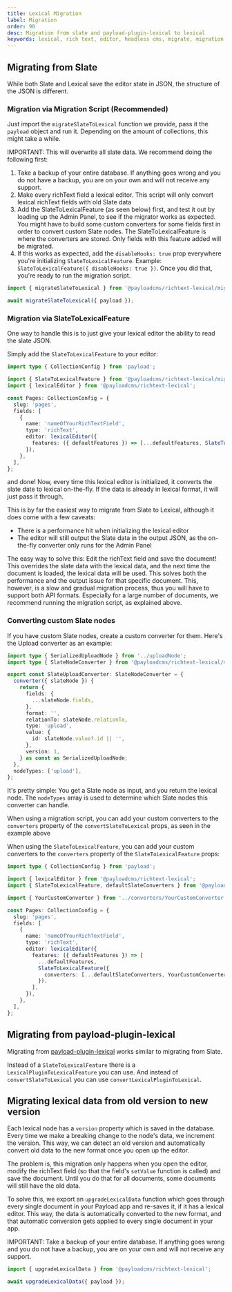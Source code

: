```yaml
---
title: Lexical Migration
label: Migration
order: 90
desc: Migration from slate and payload-plugin-lexical to lexical
keywords: lexical, rich text, editor, headless cms, migrate, migration
---
```


## Migrating from Slate

While both Slate and Lexical save the editor state in JSON, the structure of the JSON is different.

### Migration via Migration Script (Recommended)

Just import the `migrateSlateToLexical` function we provide, pass it the `payload` object and run it. Depending on the amount of collections, this might take a while.

IMPORTANT: This will overwrite all slate data. We recommend doing the following first:

1. Take a backup of your entire database. If anything goes wrong and you do not have a backup, you are on your own and will not receive any support.
2. Make every richText field a lexical editor. This script will only convert lexical richText fields with old Slate data
3. Add the SlateToLexicalFeature (as seen below) first, and test it out by loading up the Admin Panel, to see if the migrator works as expected. You might have to build some custom converters for some fields first in order to convert custom Slate nodes. The SlateToLexicalFeature is where the converters are stored. Only fields with this feature added will be migrated.
4. If this works as expected, add the `disableHooks: true` prop everywhere you're initializing `SlateToLexicalFeature`. Example: `SlateToLexicalFeature({ disableHooks: true })`. Once you did that, you're ready to run the migration script.

```ts
import { migrateSlateToLexical } from '@payloadcms/richtext-lexical/migrate';

await migrateSlateToLexical({ payload });
```

### Migration via SlateToLexicalFeature

One way to handle this is to just give your lexical editor the ability to read the slate JSON.

Simply add the `SlateToLexicalFeature` to your editor:

```ts
import type { CollectionConfig } from 'payload';

import { SlateToLexicalFeature } from '@payloadcms/richtext-lexical/migrate';
import { lexicalEditor } from '@payloadcms/richtext-lexical';

const Pages: CollectionConfig = {
  slug: 'pages',
  fields: [
    {
      name: 'nameOfYourRichTextField',
      type: 'richText',
      editor: lexicalEditor({
        features: ({ defaultFeatures }) => [...defaultFeatures, SlateToLexicalFeature({})],
      }),
    },
  ],
};
```

and done! Now, every time this lexical editor is initialized, it converts the slate date to lexical on-the-fly. If the data is already in lexical format, it will just pass it through.

This is by far the easiest way to migrate from Slate to Lexical, although it does come with a few caveats:

- There is a performance hit when initializing the lexical editor
- The editor will still output the Slate data in the output JSON, as the on-the-fly converter only runs for the Admin Panel

The easy way to solve this: Edit the richText field and save the document! This overrides the slate data with the lexical data, and the next time the document is loaded, the lexical data will be used. This solves both the performance and the output issue for that specific document. This, however, is a slow and gradual migration process, thus you will have to support both API formats. Especially for a large number of documents, we recommend running the migration script, as explained above.

### Converting custom Slate nodes

If you have custom Slate nodes, create a custom converter for them. Here's the Upload converter as an example:

```ts
import type { SerializedUploadNode } from '../uploadNode';
import type { SlateNodeConverter } from '@payloadcms/richtext-lexical/migrate';

export const SlateUploadConverter: SlateNodeConverter = {
  converter({ slateNode }) {
    return {
      fields: {
        ...slateNode.fields,
      },
      format: '',
      relationTo: slateNode.relationTo,
      type: 'upload',
      value: {
        id: slateNode.value?.id || '',
      },
      version: 1,
    } as const as SerializedUploadNode;
  },
  nodeTypes: ['upload'],
};
```

It's pretty simple: You get a Slate node as input, and you return the lexical node. The `nodeTypes` array is used to determine which Slate nodes this converter can handle.

When using a migration script, you can add your custom converters to the `converters` property of the `convertSlateToLexical` props, as seen in the example above

When using the `SlateToLexicalFeature`, you can add your custom converters to the `converters` property of the `SlateToLexicalFeature` props:

```ts
import type { CollectionConfig } from 'payload';

import { lexicalEditor } from '@payloadcms/richtext-lexical';
import { SlateToLexicalFeature, defaultSlateConverters } from '@payloadcms/richtext-lexical';

import { YourCustomConverter } from '../converters/YourCustomConverter';

const Pages: CollectionConfig = {
  slug: 'pages',
  fields: [
    {
      name: 'nameOfYourRichTextField',
      type: 'richText',
      editor: lexicalEditor({
        features: ({ defaultFeatures }) => [
          ...defaultFeatures,
          SlateToLexicalFeature({
            converters: [...defaultSlateConverters, YourCustomConverter],
          }),
        ],
      }),
    },
  ],
};
```

## Migrating from payload-plugin-lexical

Migrating from [payload-plugin-lexical](https://github.com/AlessioGr/payload-plugin-lexical) works similar to migrating from Slate.

Instead of a `SlateToLexicalFeature` there is a `LexicalPluginToLexicalFeature` you can use. And instead of `convertSlateToLexical` you can use `convertLexicalPluginToLexical`.

## Migrating lexical data from old version to new version

Each lexical node has a `version` property which is saved in the database. Every time we make a breaking change to the node's data, we increment the version. This way, we can detect an old version and automatically convert old data to the new format once you open up the editor.

The problem is, this migration only happens when you open the editor, modify the richText field (so that the field's `setValue` function is called) and save the document. Until you do that for all documents, some documents will still have the old data.

To solve this, we export an `upgradeLexicalData` function which goes through every single document in your Payload app and re-saves it, if it has a lexical editor. This way, the data is automatically converted to the new format, and that automatic conversion gets applied to every single document in your app.

IMPORTANT: Take a backup of your entire database. If anything goes wrong and you do not have a backup, you are on your own and will not receive any support.

```ts
import { upgradeLexicalData } from '@payloadcms/richtext-lexical';

await upgradeLexicalData({ payload });
```
